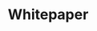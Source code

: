 ---
title: 'Whitepaper'
url: "https://docs.google.com/document/d/1nOmN8tehDkkYnns3u-kXjQqnn22jCzNQmIORj9-mBW0/edit#heading=h.tbrvxf4vhdks"
---